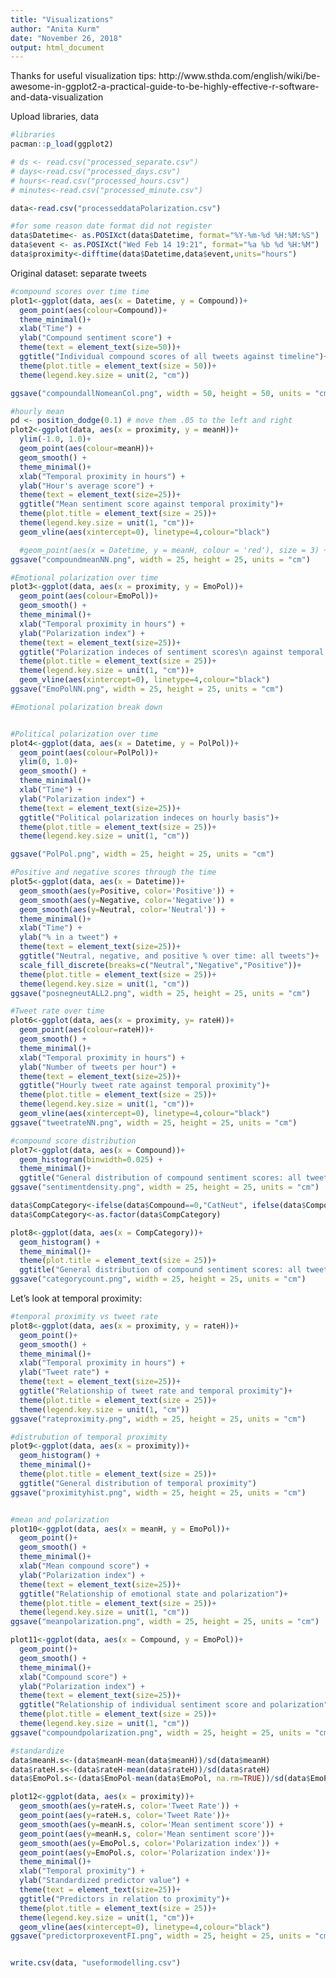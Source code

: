 ```yaml
---
title: "Visualizations"
author: "Anita Kurm"
date: "November 26, 2018"
output: html_document
---
```

Thanks for useful visualization tips: http://www.sthda.com/english/wiki/be-awesome-in-ggplot2-a-practical-guide-to-be-highly-effective-r-software-and-data-visualization


Upload libraries, data
```r
#libraries
pacman::p_load(ggplot2)

# ds <- read.csv("processed_separate.csv")
# days<-read.csv("processed_days.csv")
# hours<-read.csv("processed_hours.csv")
# minutes<-read.csv("processed_minute.csv")

data<-read.csv("processeddataPolarization.csv")

#for some reason date format did not register
data$Datetime<- as.POSIXct(data$Datetime, format="%Y-%m-%d %H:%M:%S")
data$event <- as.POSIXct("Wed Feb 14 19:21", format="%a %b %d %H:%M")
data$proximity<-difftime(data$Datetime,data$event,units="hours")
```


Original dataset: separate tweets

```r
#compound scores over time time
plot1<-ggplot(data, aes(x = Datetime, y = Compound))+
  geom_point(aes(colour=Compound))+
  theme_minimal()+
  xlab("Time") +
  ylab("Compound sentiment score") +
  theme(text = element_text(size=50))+
  ggtitle("Individual compound scores of all tweets against timeline")+
  theme(plot.title = element_text(size = 50))+
  theme(legend.key.size = unit(2, "cm"))

ggsave("compoundallNomeanCol.png", width = 50, height = 50, units = "cm")

#hourly mean
pd <- position_dodge(0.1) # move them .05 to the left and right
plot2<-ggplot(data, aes(x = proximity, y = meanH))+
  ylim(-1.0, 1.0)+
  geom_point(aes(colour=meanH))+
  geom_smooth() +
  theme_minimal()+
  xlab("Temporal proximity in hours") +
  ylab("Hour's average score") +
  theme(text = element_text(size=25))+
  ggtitle("Mean sentiment score against temporal proximity")+
  theme(plot.title = element_text(size = 25))+
  theme(legend.key.size = unit(1, "cm"))+
  geom_vline(aes(xintercept=0), linetype=4,colour="black")

  #geom_point(aes(x = Datetime, y = meanH, colour = 'red'), size = 3) +
ggsave("compoundmeanNN.png", width = 25, height = 25, units = "cm")

#Emotional polarization over time
plot3<-ggplot(data, aes(x = proximity, y = EmoPol))+
  geom_point(aes(colour=EmoPol))+
  geom_smooth() +
  theme_minimal()+
  xlab("Temporal proximity in hours") +
  ylab("Polarization index") +
  theme(text = element_text(size=25))+
  ggtitle("Polarization indeces of sentiment scores\n against temporal proximity")+
  theme(plot.title = element_text(size = 25))+
  theme(legend.key.size = unit(1, "cm"))+
  geom_vline(aes(xintercept=0), linetype=4,colour="black")
ggsave("EmoPolNN.png", width = 25, height = 25, units = "cm")

#Emotional polarization break down


#Political polarization over time
plot4<-ggplot(data, aes(x = Datetime, y = PolPol))+
  geom_point(aes(colour=PolPol))+
  ylim(0, 1.0)+
  geom_smooth() +
  theme_minimal()+
  xlab("Time") +
  ylab("Polarization index") +
  theme(text = element_text(size=25))+
  ggtitle("Political polarization indeces on hourly basis")+
  theme(plot.title = element_text(size = 25))+
  theme(legend.key.size = unit(1, "cm"))

ggsave("PolPol.png", width = 25, height = 25, units = "cm")

#Positive and negative scores through the time
plot5<-ggplot(data, aes(x = Datetime))+
  geom_smooth(aes(y=Positive, color='Positive')) +
  geom_smooth(aes(y=Negative, color='Negative')) +
  geom_smooth(aes(y=Neutral, color='Neutral')) +
  theme_minimal()+
  xlab("Time") +
  ylab("% in a tweet") +
  theme(text = element_text(size=25))+
  ggtitle("Neutral, negative, and positive % over time: all tweets")+
  scale_fill_discrete(breaks=c("Neutral","Negative","Positive"))+
  theme(plot.title = element_text(size = 25))+
  theme(legend.key.size = unit(1, "cm"))
ggsave("posnegneutALL2.png", width = 25, height = 25, units = "cm")

#Tweet rate over time
plot6<-ggplot(data, aes(x = proximity, y= rateH))+
  geom_point(aes(colour=rateH))+
  geom_smooth() +
  theme_minimal()+
  xlab("Temporal proximity in hours") +
  ylab("Number of tweets per hour") +
  theme(text = element_text(size=25))+
  ggtitle("Hourly tweet rate against temporal proximity")+
  theme(plot.title = element_text(size = 25))+
  theme(legend.key.size = unit(1, "cm"))+
  geom_vline(aes(xintercept=0), linetype=4,colour="black")
ggsave("tweetrateNN.png", width = 25, height = 25, units = "cm")

#compound score distribution
plot7<-ggplot(data, aes(x = Compound))+
  geom_histogram(binwidth=0.025) +
  theme_minimal()+
  ggtitle("General distribution of compound sentiment scores: all tweets")
ggsave("sentimentdensity.png", width = 25, height = 25, units = "cm")

data$CompCategory<-ifelse(data$Compound==0,"CatNeut", ifelse(data$Compound<0, "CatNeg","CatPos"))
data$CompCategory<-as.factor(data$CompCategory)

plot8<-ggplot(data, aes(x = CompCategory))+
  geom_histogram() +
  theme_minimal()+
  theme(plot.title = element_text(size = 25))+
  ggtitle("General distribution of compound sentiment scores: all tweets")
ggsave("categorycount.png", width = 25, height = 25, units = "cm")

```

Let's look at temporal proximity:
```r
#temporal proximity vs tweet rate
plot8<-ggplot(data, aes(x = proximity, y = rateH))+
  geom_point()+
  geom_smooth() +
  theme_minimal()+
  xlab("Temporal proximity in hours") +
  ylab("Tweet rate") +
  theme(text = element_text(size=25))+
  ggtitle("Relationship of tweet rate and temporal proximity")+
  theme(plot.title = element_text(size = 25))+
  theme(legend.key.size = unit(1, "cm"))
ggsave("rateproximity.png", width = 25, height = 25, units = "cm")

#distrubution of temporal proximity
plot9<-ggplot(data, aes(x = proximity))+
  geom_histogram() +
  theme_minimal()+
  theme(plot.title = element_text(size = 25))+
  ggtitle("General distribution of temporal proximity")
ggsave("proximityhist.png", width = 25, height = 25, units = "cm")


#mean and polarization
plot10<-ggplot(data, aes(x = meanH, y = EmoPol))+
  geom_point()+
  geom_smooth() +
  theme_minimal()+
  xlab("Mean compound score") +
  ylab("Polarization index") +
  theme(text = element_text(size=25))+
  ggtitle("Relationship of emotional state and polarization")+
  theme(plot.title = element_text(size = 25))+
  theme(legend.key.size = unit(1, "cm"))
ggsave("meanpolarization.png", width = 25, height = 25, units = "cm")

plot11<-ggplot(data, aes(x = Compound, y = EmoPol))+
  geom_point()+
  geom_smooth() +
  theme_minimal()+
  xlab("Compound score") +
  ylab("Polarization index") +
  theme(text = element_text(size=25))+
  ggtitle("Relationship of individual sentiment score and polarization")+
  theme(plot.title = element_text(size = 25))+
  theme(legend.key.size = unit(1, "cm"))
ggsave("compoundpolarization.png", width = 25, height = 25, units = "cm")

#standardize
data$meanH.s<-(data$meanH-mean(data$meanH))/sd(data$meanH)
data$rateH.s<-(data$rateH-mean(data$rateH))/sd(data$rateH)
data$EmoPol.s<-(data$EmoPol-mean(data$EmoPol, na.rm=TRUE))/sd(data$EmoPol, na.rm=TRUE)

plot12<-ggplot(data, aes(x = proximity))+
  geom_smooth(aes(y=rateH.s, color='Tweet Rate')) +
  geom_point(aes(y=rateH.s, color='Tweet Rate'))+
  geom_smooth(aes(y=meanH.s, color='Mean sentiment score')) +
  geom_point(aes(y=meanH.s, color='Mean sentiment score'))+
  geom_smooth(aes(y=EmoPol.s, color='Polarization index')) +
  geom_point(aes(y=EmoPol.s, color='Polarization index'))+
  theme_minimal()+
  xlab("Temporal proximity") +
  ylab("Standardized predictor value") +
  theme(text = element_text(size=25))+
  ggtitle("Predictors in relation to proximity")+
  theme(plot.title = element_text(size = 25))+
  theme(legend.key.size = unit(1, "cm"))+
  geom_vline(aes(xintercept=0), linetype=4,colour="black")
ggsave("predictorproxeventFI.png", width = 25, height = 25, units = "cm")


write.csv(data, "useformodelling.csv")

```

